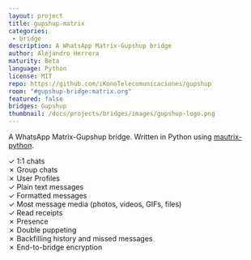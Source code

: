 ```yaml
---
layout: project
title: gupshup-matrix
categories:
 - bridge
description: A WhatsApp Matrix-Gupshup bridge
author: Alejandro Herrera
maturity: Beta
language: Python
license: MIT
repo: https://github.com/iKonoTelecomunicaciones/gupshup
room: "#gupshup-bridge:matrix.org"
featured: false
bridges: Gupshup
thumbnail: /docs/projects/bridges/images/gupshup-logo.png
---
```


A WhatsApp Matrix-Gupshup bridge. Written in Python using [mautrix-python](https://matrix.org/docs/projects/sdk/mautrix-python.html).

✓ 1:1 chats  
✗ Group chats  
✗ User Profiles  
✓ Plain text messages  
✓ Formatted messages  
✓ Most message media (photos, videos, GIFs, files)  
✓ Read receipts  
✗ Presence  
✗ Double puppeting  
✗ Backfilling history and missed messages  
✗ End-to-bridge encryption  


